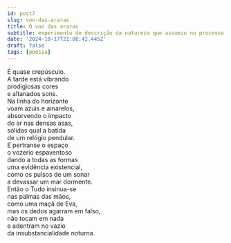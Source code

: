 ```yaml
---
id: post7
slug: voo-das-araras
title: O voo das araras
subtitle: experimento de descrição da natureza que assumiu no processo a forma quase-poética e (quase sem querer) expressionista
date: '2024-10-17T21:00:42.445Z'
draft: false
tags: [poesia]
---
```


É quase crepúsculo.  
A tarde está vibrando  
prodigiosas cores  
e altanados sons.  
Na linha do horizonte  
voam azuis e amarelos,  
absorvendo o impacto  
do ar nas densas asas,  
sólidas qual a batida  
de um relógio pendular.  
E pertranse o espaço  
o vozerio espaventoso  
dando a todas as formas  
uma evidência existencial,  
como os pulsos de um sonar  
a devassar um mar dormente.  
Então o Tudo insinua-se  
nas palmas das mãos,  
como uma maçã de Eva,  
mas os dedos agarram em falso,  
não tocam em nada  
e adentram no vazio  
da insubstancialidade noturna.
